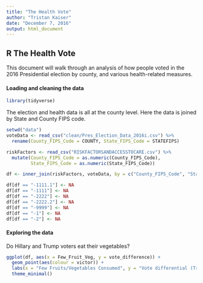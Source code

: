 ```yaml
---
title: "The Health Vote"
author: "Tristan Kaiser"
date: "December 7, 2016"
output: html_document
---
```


## R The Health Vote

This document will walk through an analysis of how people voted in the 2016 Presidential election by county, and various health-related measures.

#### Loading and cleaning the data

```r
library(tidyverse)
```

The election and health data is all at the county level. Here the data is joined by State and County FIPS code.
```r
setwd("data")
voteData <- read_csv("clean/Pres_Election_Data_2016i.csv") %>%
  rename(County_FIPS_Code = COUNTY, State_FIPS_Code = STATEFIPS)

riskFactors <- read_csv("RISKFACTORSANDACCESSTOCARE.csv") %>%
  mutate(County_FIPS_Code = as.numeric(County_FIPS_Code),
         State_FIPS_Code = as.numeric(State_FIPS_Code))

df <- inner_join(riskFactors, voteData, by = c("County_FIPS_Code", "State_FIPS_Code"))

df[df == "-1111.1"] <- NA
df[df == "-1111"] <- NA
df[df == "-2222"] <- NA
df[df == "-2222.2"] <- NA
df[df == "-9999"] <- NA
df[df == "-1"] <- NA
df[df == "-2"] <- NA

```
#### Exploring the data

Do Hillary and Trump voters eat their vegetables?

```r

ggplot(df, aes(x = Few_Fruit_Veg, y = vote_difference)) +
  geom_point(aes(colour = victor)) +
  labs(x = "Few Fruits/Vegetables Consumed", y = "Vote differential (Trump = positive)")
  theme_minimal()

```